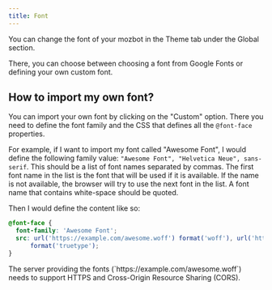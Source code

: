 ```yaml
---
title: Font
---
```


You can change the font of your mozbot in the Theme tab under the Global section.

There, you can choose between choosing a font from Google Fonts or defining your own custom font.

## How to import my own font?

You can import your own font by clicking on the "Custom" option. There you need to define the font family and the CSS that defines all the `@font-face` properties.

For example, if I want to import my font called "Awesome Font", I would define the following family value: `"Awesome Font", "Helvetica Neue", sans-serif`. This should be a list of font names separated by commas. The first font name in the list is the font that will be used if it is available. If the name is not available, the browser will try to use the next font in the list. A font name that contains white-space should be quoted.

Then I would define the content like so:

```css
@font-face {
  font-family: 'Awesome Font';
  src: url('https://example.com/awesome.woff') format('woff'), url('https://example.com/awesome.ttf')
      format('truetype');
}
```

<Note>
  The server providing the fonts (`https://example.com/awesome.woff`) needs to
  support HTTPS and Cross-Origin Resource Sharing (CORS).
</Note>
